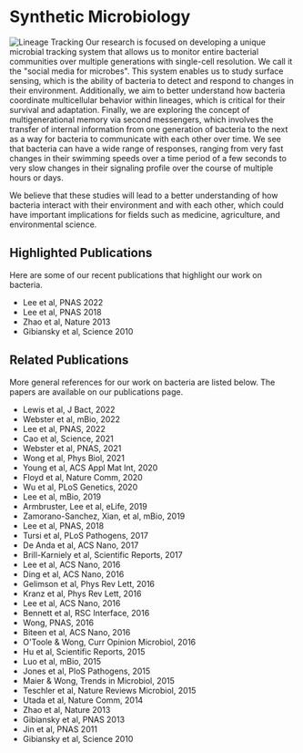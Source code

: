 # Synthetic Microbiology

![Lineage Tracking](/lineage-tracking.jpg)
Our research is focused on developing a unique microbial tracking system that
allows us to monitor entire bacterial communities over multiple generations with
single-cell resolution. We call it the "social media for microbes". This system
enables us to study surface sensing, which is the ability of bacteria to detect
and respond to changes in their environment. Additionally, we aim to better
understand how bacteria coordinate multicellular behavior within lineages, which
is critical for their survival and adaptation. Finally, we are exploring the
concept of multigenerational memory via second messengers, which involves the
transfer of internal information from one generation of bacteria to the next as
a way for bacteria to communicate with each other over time. We see that
bacteria can have a wide range of responses, ranging from very fast changes in
their swimming speeds over a time period of a few seconds to very slow changes
in their signaling profile over the course of multiple hours or days. 

We believe that these studies will lead to a better understanding of how
bacteria interact with their environment and with each other, which could have
important implications for fields such as medicine, agriculture, and
environmental science.

## Highlighted Publications
Here are some of our recent publications that highlight our work on bacteria.
- Lee et al, PNAS 2022
- Lee et al, PNAS 2018
- Zhao et al, Nature 2013
- Gibiansky et al, Science 2010

## Related Publications
More general references for our work on bacteria are listed below. The papers
are available on our publications page.

- Lewis et al, J Bact, 2022
- Webster et al, mBio, 2022
- Lee et al, PNAS, 2022
- Cao et al, Science, 2021
- Webster et al, PNAS, 2021
- Wong et al, Phys Biol, 2021
- Young et al, ACS Appl Mat Int, 2020 
- Floyd et al, Nature Comm, 2020
- Wu et al, PLoS Genetics, 2020
- Lee et al, mBio, 2019
- Armbruster, Lee et al, eLife, 2019
- Zamorano-Sanchez, Xian, et al, mBio, 2019
- Lee et al, PNAS, 2018  
- Tursi et al, PLoS Pathogens, 2017
- De Anda et al, ACS Nano, 2017
- Brill-Karniely et al, Scientific Reports, 2017
- Lee et al, ACS Nano, 2016
- Ding et al, ACS Nano, 2016 
- Gelimson et al, Phys Rev Lett, 2016
- Kranz et al, Phys Rev Lett, 2016
- Lee et al, ACS Nano, 2016
- Bennett et al, RSC Interface, 2016
- Wong, PNAS, 2016
- Biteen et al, ACS Nano, 2016
- O'Toole & Wong, Curr Opinion Microbiol, 2016
- Hu et al, Scientific Reports, 2015
- Luo et al, mBio, 2015 
- Jones et al, PloS Pathogens, 2015
- Maier & Wong, Trends in Microbiol, 2015
- Teschler et al, Nature Reviews Microbiol, 2015
- Utada et al, Nature Comm, 2014
- Zhao et al, Nature 2013
- Gibiansky et al, PNAS 2013
- Jin et al, PNAS 2011
- Gibiansky et al, Science 2010

